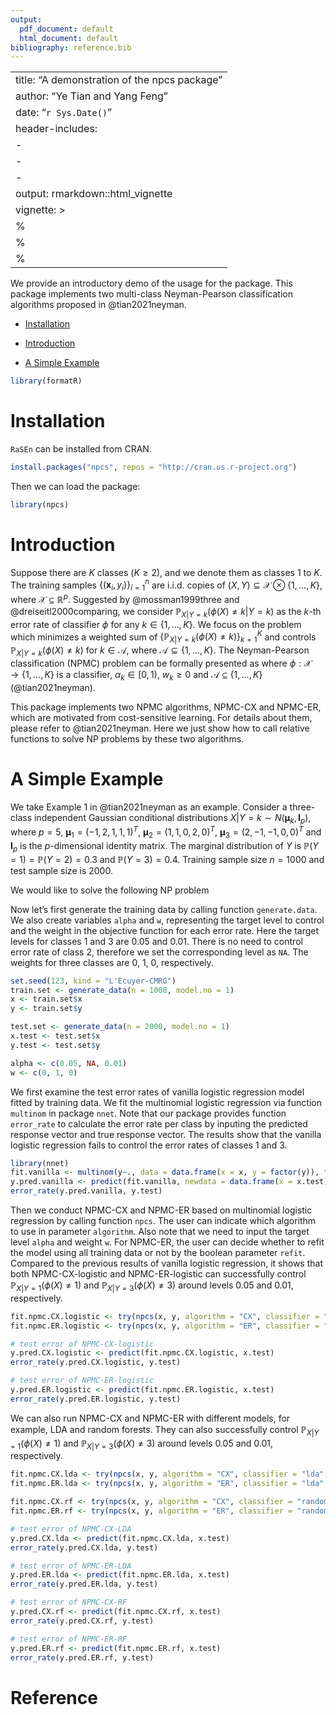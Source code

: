 ```yaml
---
output:
  pdf_document: default
  html_document: default
bibliography: reference.bib
---
```

<a id="top"></a>

---
title: "A demonstration of the npcs package"
author: "Ye Tian and Yang Feng"
date: "`r Sys.Date()`"
header-includes:
   - \usepackage{dsfont}
   - \usepackage{bm}
   - \usepackage[mathscr]{eucal}
output: rmarkdown::html_vignette
vignette: >
  %\VignetteIndexEntry{npcs-demo}
  %\VignetteEngine{knitr::rmarkdown}
  %\VignetteEncoding{UTF-8}
---

We provide an introductory demo of the usage for the \verb+npcs+ package. This package implements two multi-class Neyman-Pearson classification algorithms proposed in @tian2021neyman. 

* [Installation](#install)

* [Introduction](#intro)

* [A Simple Example](#exp)


```r
library(formatR)
```

# Installation{#install}
`RaSEn` can be installed from CRAN. 
```r
install.packages("npcs", repos = "http://cran.us.r-project.org")
```
Then we can load the package:
```r
library(npcs)
```


# Introduction{#intro}
Suppose there are $K$ classes ($K \geq 2$), and we denote them as classes $1$ to $K$. The training samples $\{(\bm{x}_i, y_i)\}_{i=1}^n$ are i.i.d. copies of $(X, Y) \subseteq \mathcal{X} \otimes \{1, \ldots, K\}$, where $\mathcal{X} \subseteq \mathbb{R}^p$. Suggested by @mossman1999three and @dreiseitl2000comparing, we consider $\mathbb{P}_{X|Y=k}(\phi(X)\neq k|Y=k)$ as the $k$-th error rate of classifier $\phi$ for any $k \in \{1, \ldots, K\}$. We focus on the problem which minimizes a weighted sum of $\{\mathbb{P}_{X|Y=k}(\phi(X)\neq k)\}_{k=1}^K$ and controls $\mathbb{P}_{X|Y=k}(\phi(X)\neq k)$ for $k \in \mathcal{A}$, where $\mathcal{A} \subseteq \{1, \ldots, K\}$. The Neyman-Pearson \textit{multi-class} classification (NPMC) problem can be formally presented as 
\begin{align}
	&\min_{\phi} \quad J(\phi) = \sum_{k=1}^K w_k \mathbb{P}_{X|Y=k}(\phi(X)\neq k) \\
	&\text{s.t.} \quad \mathbb{P}_{X|Y=k}(\phi(X)\neq k) \leq \alpha_k, \quad k \in \mathcal{A}, \label{eq: NPMC}
\end{align}
where $\phi: \mathcal{X} \rightarrow \{1, \ldots, K\}$ is a classifier, $\alpha_k \in [0, 1)$, $w_k \geq 0$ and $\mathcal{A} \subseteq \{1, \ldots, K\}$ (@tian2021neyman).

This package implements two NPMC algorithms, NPMC-CX and NPMC-ER, which are motivated from cost-sensitive learning. For details about them, please refer to @tian2021neyman. Here we just show how to call relative functions to solve NP problems by these two algorithms.


# A Simple Example{#exp}
We take Example 1 in @tian2021neyman as an example. Consider a three-class independent Gaussian conditional distributions $X|Y=k \sim N(\bm{\mu}_k, \bm{I}_p)$, where $p = 5$, $\bm{\mu}_1 = (-1,2,1,1,1)^T$, $\bm{\mu}_2 = (1,1,0,2,0)^T$, $\bm{\mu}_3 = (2,-1,-1,0,0)^T$ and $\bm{I}_p$ is the $p$-dimensional identity matrix. The marginal distribution of $Y$ is $\mathbb{P}(Y=1) = \mathbb{P}(Y=2) = 0.3$ and $\mathbb{P}(Y=3) = 0.4$. Training sample size $n = 1000$ and test sample size is 2000.

We would like to solve the following NP problem
\begin{align}
	&\min_{\phi} \quad  \mathbb{P}_{X|Y=2}(\phi(X)\neq 2) \\
	&\text{s.t.} \quad  \mathbb{P}_{X|Y=1}(\phi(X)\neq 1) \leq 0.05,  \quad  \mathbb{P}_{X|Y=3}(\phi(X)\neq 3) \leq 0.01.
\end{align}

Now let's first generate the training data by calling function `generate.data`. We also create variables `alpha` and `w`, representing the target level to control and the weight in the objective function for each error rate. Here the target levels for classes 1 and 3 are 0.05 and 0.01. There is no need to control error rate of class 2, therefore we set the corresponding level as `NA`. The weights for three classes are 0, 1, 0, respectively.

```r
set.seed(123, kind = "L'Ecuyer-CMRG")
train.set <- generate_data(n = 1000, model.no = 1)
x <- train.set$x
y <- train.set$y

test.set <- generate_data(n = 2000, model.no = 1)
x.test <- test.set$x
y.test <- test.set$y

alpha <- c(0.05, NA, 0.01)
w <- c(0, 1, 0)
```

We first examine the test error rates of vanilla logistic regression model fitted by training data. We fit the multinomial logistic regression via function `multinom` in package `nnet`. Note that our package provides function `error_rate` to calculate the error rate per class by inputing the predicted response vector and true response vector. The results show that the vanilla logistic regression fails to control the error rates of classes 1 and 3.

```r
library(nnet)
fit.vanilla <- multinom(y~., data = data.frame(x = x, y = factor(y)), trace = FALSE)
y.pred.vanilla <- predict(fit.vanilla, newdata = data.frame(x = x.test))
error_rate(y.pred.vanilla, y.test)
```

Then we conduct NPMC-CX and NPMC-ER based on multinomial logistic regression by calling function `npcs`. The user can indicate which algorithm to use in parameter `algorithm`. Also note that we need to input the target level `alpha` and weight `w`. For NPMC-ER, the user can decide whether to refit the model using all training data or not by the boolean parameter `refit`. Compared to the previous results of vanilla logistic regression, it shows that both NPMC-CX-logistic and NPMC-ER-logistic can successfully control $\mathbb{P}_{X|Y=1}(\phi(X)\neq 1)$ and $\mathbb{P}_{X|Y=3}(\phi(X)\neq 3)$ around levels 0.05 and 0.01, respectively.

```r
fit.npmc.CX.logistic <- try(npcs(x, y, algorithm = "CX", classifier = "logistic", w = w, alpha = alpha))
fit.npmc.ER.logistic <- try(npcs(x, y, algorithm = "ER", classifier = "logistic", w = w, alpha = alpha, refit = TRUE))

# test error of NPMC-CX-logistic
y.pred.CX.logistic <- predict(fit.npmc.CX.logistic, x.test)
error_rate(y.pred.CX.logistic, y.test)

# test error of NPMC-ER-logistic
y.pred.ER.logistic <- predict(fit.npmc.ER.logistic, x.test)
error_rate(y.pred.ER.logistic, y.test)
```

We can also run NPMC-CX and NPMC-ER with different models, for example, LDA and random forests. They can also successfully control $\mathbb{P}_{X|Y=1}(\phi(X)\neq 1)$ and $\mathbb{P}_{X|Y=3}(\phi(X)\neq 3)$ around levels 0.05 and 0.01, respectively.

```r
fit.npmc.CX.lda <- try(npcs(x, y, algorithm = "CX", classifier = "lda", w = w, alpha = alpha))
fit.npmc.ER.lda <- try(npcs(x, y, algorithm = "ER", classifier = "lda", w = w, alpha = alpha, refit = TRUE))

fit.npmc.CX.rf <- try(npcs(x, y, algorithm = "CX", classifier = "randomforest", w = w, alpha = alpha))
fit.npmc.ER.rf <- try(npcs(x, y, algorithm = "ER", classifier = "randomforest", w = w, alpha = alpha, refit = TRUE))

# test error of NPMC-CX-LDA
y.pred.CX.lda <- predict(fit.npmc.CX.lda, x.test)
error_rate(y.pred.CX.lda, y.test)

# test error of NPMC-ER-LDA
y.pred.ER.lda <- predict(fit.npmc.ER.lda, x.test)
error_rate(y.pred.ER.lda, y.test)

# test error of NPMC-CX-RF
y.pred.CX.rf <- predict(fit.npmc.CX.rf, x.test)
error_rate(y.pred.CX.rf, y.test)

# test error of NPMC-ER-RF
y.pred.ER.rf <- predict(fit.npmc.ER.rf, x.test)
error_rate(y.pred.ER.rf, y.test)
```
# Reference




